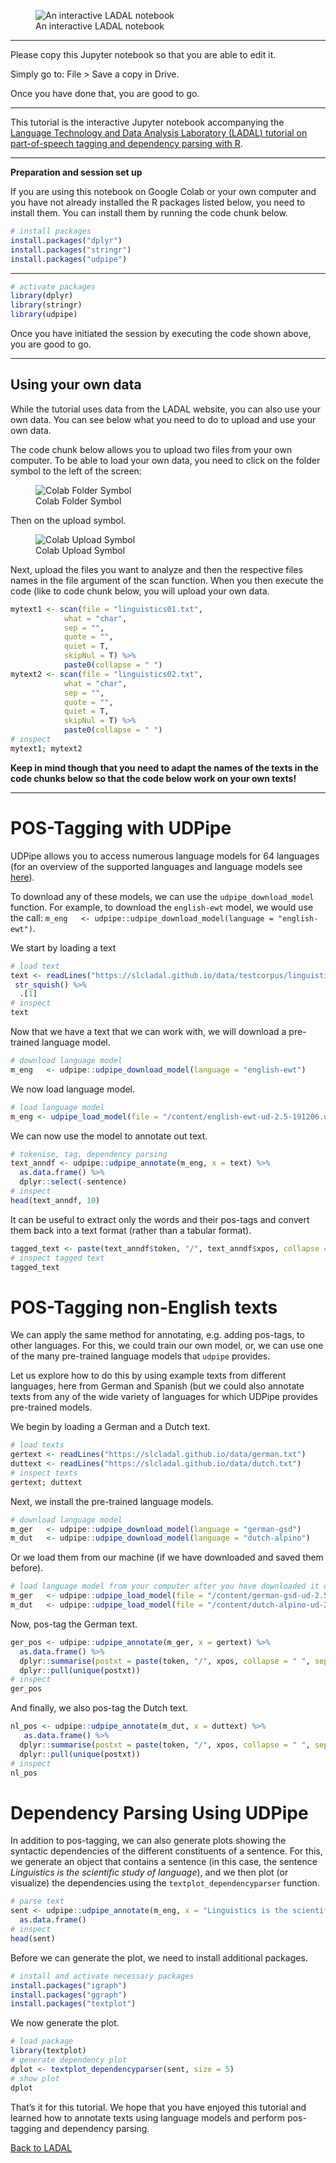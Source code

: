 ![An interactive LADAL notebook](https://slcladal.github.io/images/uq1.jpg)

***

Please copy this Jupyter notebook so that you are able to edit it.

Simply go to: File > Save a copy in Drive.

Once you have done that, you are good to go.

***

This tutorial is the interactive Jupyter notebook accompanying the [Language Technology and Data Analysis Laboratory (LADAL) tutorial on part-of-speech tagging and dependency parsing with R](https://ladal.edu.au/postag.html). 



***


**Preparation and session set up**

If you are using this notebook on Google Colab or your own computer and you have not already installed the R packages listed below, you need to install them. You can install them by running the code chunk below. 


```r
# install packages
install.packages("dplyr") 
install.packages("stringr")
install.packages("udpipe")
```

***


```r
# activate packages
library(dplyr)
library(stringr) 
library(udpipe) 
```

Once you have initiated the session by executing the code shown above, you are good to go.

***

## Using your own data

While the tutorial uses data from the LADAL website, you can also use your own data. You can see below what you need to do to upload and use your own data.

The code chunk below allows you to upload two files from your own computer. To be able to load your own data, you need to click on the folder symbol to the left of the screen:

![Colab Folder Symbol](https://slcladal.github.io/images/ColabFolder.png)

Then on the upload symbol.

![Colab Upload Symbol](https://slcladal.github.io/images/ColabUpload.png)

Next, upload the files you want to analyze and then the respective files names in the file argument of the scan function. When you then execute the code (like to code chunk below, you will upload your own data.

```r
mytext1 <- scan(file = "linguistics01.txt",
            what = "char", 
            sep = "", 
            quote = "", 
            quiet = T, 
            skipNul = T) %>%
            paste0(collapse = " ")
mytext2 <- scan(file = "linguistics02.txt",
            what = "char", 
            sep = "", 
            quote = "", 
            quiet = T, 
            skipNul = T) %>%
            paste0(collapse = " ")
# inspect
mytext1; mytext2

```


**Keep in mind though that you need to adapt the names of the texts in the code chunks below so that the code below work on your own texts!**

***

# POS-Tagging with UDPipe

UDPipe allows you to access numerous language models for 64 languages (for an overview of the supported languages and language models see [here](https://ladal.edu.au/postag.html#POS-Tagging_with_UDPipe)). 

To download any of these models, we can use the `udpipe_download_model` function. For example, to download the `english-ewt` model, we would use the call: `m_eng	<- udpipe::udpipe_download_model(language = "english-ewt")`. 

We start by loading  a text

```r
# load text
text <- readLines("https://slcladal.github.io/data/testcorpus/linguistics06.txt", skipNul = T) %>%
 str_squish() %>%
  .[1]
# inspect
text
```

Now that we have a text that we can work with, we will download a pre-trained language model.

```r
# download language model
m_eng	<- udpipe::udpipe_download_model(language = "english-ewt")
```


We now load language model.

```r
# load language model
m_eng <- udpipe_load_model(file = "/content/english-ewt-ud-2.5-191206.udpipe")
```

We can now use the model to annotate out text.

```r
# tokenise, tag, dependency parsing
text_anndf <- udpipe::udpipe_annotate(m_eng, x = text) %>%
  as.data.frame() %>%
  dplyr::select(-sentence)
# inspect
head(text_anndf, 10)
```

It can be useful to extract only the words and their pos-tags and convert them back into a text format (rather than a tabular format). 

```r
tagged_text <- paste(text_anndf$token, "/", text_anndf$xpos, collapse = " ", sep = "")
# inspect tagged text
tagged_text
```

# POS-Tagging non-English texts

We can apply the same method for annotating, e.g. adding pos-tags, to other languages. For this, we could train our own model, or, we can use one of the many pre-trained language models that `udpipe` provides.

Let us explore how to do this by using  example texts from different languages, here from German and Spanish (but we could also annotate texts from any of the wide variety of languages for which UDPipe provides pre-trained models.


We begin by loading a German and a Dutch text.

```r
# load texts
gertext <- readLines("https://slcladal.github.io/data/german.txt") 
duttext <- readLines("https://slcladal.github.io/data/dutch.txt") 
# inspect texts
gertext; duttext
```


Next, we install the pre-trained language models.

```r
# download language model
m_ger	<- udpipe::udpipe_download_model(language = "german-gsd")
m_dut	<- udpipe::udpipe_download_model(language = "dutch-alpino")
```

Or we load them from our machine (if we have downloaded and saved them before).

```r
# load language model from your computer after you have downloaded it once
m_ger	<- udpipe::udpipe_load_model(file = "/content/german-gsd-ud-2.5-191206.udpipe")
m_dut	<- udpipe::udpipe_load_model(file = "/content/dutch-alpino-ud-2.5-191206.udpipe")
```


Now, pos-tag the German text.


```r
ger_pos <- udpipe::udpipe_annotate(m_ger, x = gertext) %>%
  as.data.frame() %>%
  dplyr::summarise(postxt = paste(token, "/", xpos, collapse = " ", sep = "")) %>%
  dplyr::pull(unique(postxt))
# inspect
ger_pos
```

And finally, we also pos-tag the Dutch text.


```r
nl_pos <- udpipe::udpipe_annotate(m_dut, x = duttext) %>%
   as.data.frame() %>%
  dplyr::summarise(postxt = paste(token, "/", xpos, collapse = " ", sep = "")) %>%
  dplyr::pull(unique(postxt))
# inspect
nl_pos
```

# Dependency Parsing Using UDPipe

In addition to pos-tagging, we can also generate plots showing the syntactic dependencies of the different constituents of a sentence. For this, we generate an object that contains a sentence (in this case, the sentence *Linguistics is the scientific study of language*), and we then plot (or visualize) the dependencies using the `textplot_dependencyparser` function.  

```r
# parse text
sent <- udpipe::udpipe_annotate(m_eng, x = "Linguistics is the scientific study of language") %>%
  as.data.frame()
# inspect
head(sent)
```

Before we can generate the plot, we need to install additional packages.

```r
# install and activate necessary packages
install.packages("igraph")
install.packages("ggraph")
install.packages("textplot")
```

We now generate the plot.

```r
# load package
library(textplot)
# generate dependency plot
dplot <- textplot_dependencyparser(sent, size = 5) 
# show plot
dplot
```



That's it for this tutorial. We hope that you have enjoyed this tutorial and learned how to annotate texts using language models and perform pos-tagging and dependency parsing.



[Back to LADAL](https://ladal.edu.au/postag.html)




